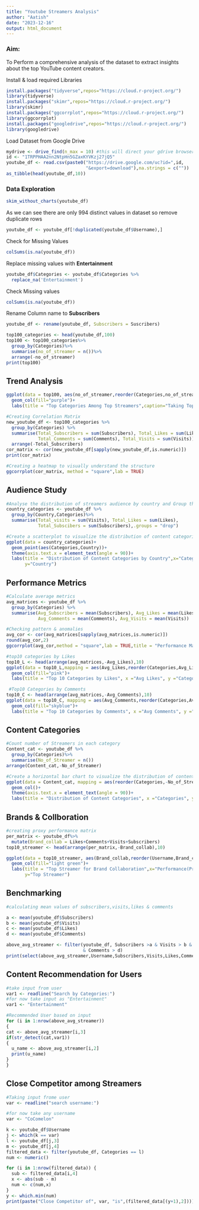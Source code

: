 ---
title: "Youtube Streamers Analysis"
author: "Aatish"
date: "2023-12-16"
output: html_document
---
### Aim:
To Perform a comprehensive analysis of the dataset to extract insights about the top YouTube content creators.

Install & load required Libraries
```{r message=FALSE, warning=FALSE}
install.packages("tidyverse",repos="https://cloud.r-project.org/")
library(tidyverse)
install.packages("skimr",repos="https://cloud.r-project.org/")
library(skimr)
install.packages("ggcorrplot",repos="https://cloud.r-project.org/")
library(ggcorrplot)
install.packages("googledrive",repos="https://cloud.r-project.org/")
library(googledrive)
```
Load Dataset from Google Drive
```{r fig.width=14, message=FALSE, warning=FALSE}
mydrive <- drive_find(n_max = 10) #this will direct your gdrive browser for permission
id <- "1TRPPHAA2nn2NtpHn5GZaxKYVKzj27jQ5"
youtube_df <- read.csv(paste0("https://drive.google.com/uc?id=",id,
                              "&export=download"),na.strings = c(""))
as_tibble(head(youtube_df,10))
```
### Data Exploration
```{r fig.width=14}
skim_without_charts(youtube_df)
```
As we can see there are only 994 distinct values in dataset so remove duplicate rows
```{r}
youtube_df <- youtube_df[!duplicated(youtube_df$Username),]
```
Check for Missing Values
```{r fig.width=14}
colSums(is.na(youtube_df))
```
Replace missing values with **Entertainment**
```{r}
youtube_df$Categories <- youtube_df$Categories %>%
  replace_na('Entertainment')
```
Check Missing values
```{r}
colSums(is.na(youtube_df))
```
Rename Column name to **Subscribers**
```{r}
youtube_df <- rename(youtube_df, Subscribers = Suscribers)
```

```{r}
top100_categories <- head(youtube_df,100)
top100 <- top100_categories%>%
  group_by(Categories)%>%
  summarise(no_of_streamer = n())%>%
  arrange(-no_of_streamer)
print(top100)
```
## Trend Analysis
```{r}
ggplot(data = top100, aes(no_of_streamer,reorder(Categories,no_of_streamer)))+
  geom_col(fill="purple")+
  labs(title = "Top Categories Among Top Streamers",caption="Taking Top 100 Streamers",x="No. of Streamer",y="Categories")
```
```{r fig.height=4, fig.width=6}
#Creating Correlation Matrix
new_youtube_df <- top100_categories %>%
  group_by(Categories) %>%
  summarise(Total_Subscribers = sum(Subscribers), Total_Likes = sum(Likes),
            Total_Comments = sum(Comments), Total_Visits = sum(Visits))%>%
  arrange(-Total_Subscribers)
cor_matrix <- cor(new_youtube_df[sapply(new_youtube_df,is.numeric)])
print(cor_matrix)

#Creating a heatmap to visually understand the structure
ggcorrplot(cor_matrix, method = "square",lab = TRUE)
```




## Audience Study
```{r}
#Analyse the distribution of streamers audience by country and Group the data by country & content category
country_categories <- youtube_df %>%
  group_by(Country,Categories)%>%
  summarise(Total_visits = sum(Visits), Total_Likes = sum(Likes),
            Total_Subscibers = sum(Subscribers),.groups = "drop")
```
```{r fig.height=8, fig.width=14}
#Create a scatterplot to visualize the distribution of content categories by country
ggplot(data = country_categories)+
  geom_point(aes(Categories,Country))+
  theme(axis.text.x = element_text(angle = 90))+
  labs(title = "Distribution of Content Categories by Country",x="Categories",
       y="Country")
```


## Performance Metrics
```{r}
#Calculate average metrics
avg_matrices <- youtube_df %>%
  group_by(Categories) %>%
  summarise(Avg_Subscribers = mean(Subscribers), Avg_Likes = mean(Likes),
            Avg_Comments = mean(Comments), Avg_Visits = mean(Visits))
```
```{r fig.height=4, fig.width=6}
#Checking pattern & anomalies
avg_cor <- cor(avg_matrices[sapply(avg_matrices,is.numeric)])
round(avg_cor,2)
ggcorrplot(avg_cor,method = "square",lab = TRUE,title = "Performance Matrix")
```
```{r}
#top10 categories by Likes
top10_L <- head(arrange(avg_matrices,-Avg_Likes),10)
ggplot(data = top10_L,mapping = aes(Avg_Likes,reorder(Categories,Avg_Likes)))+
  geom_col(fill="pink")+
  labs(title = "Top 10 Categories by Likes", x ="Avg Likes", y ="Categories")
```
```{r}
 #Top10 Categories by Comments
top10_C <- head(arrange(avg_matrices,-Avg_Comments),10)
ggplot(data = top10_C, mapping = aes(Avg_Comments,reorder(Categories,Avg_Comments)))+
  geom_col(fill="skyblue")+
  labs(title = "Top 10 Categories by Comments", x ="Avg Comments", y ="Categories")
```



## Content Categories
```{r}
#Count number of Streamers in each category
Content_cat <- youtube_df %>%
  group_by(Categories)%>%
  summarise(No_of_Streamer = n())
arrange(Content_cat,-No_of_Streamer)
```
```{r fig.height=6, fig.width=14}
#Create a horizontal bar chart to visualize the distribution of content categories
ggplot(data = Content_cat, mapping = aes(reorder(Categories,-No_of_Streamer),No_of_Streamer))+
  geom_col()+
  theme(axis.text.x = element_text(angle = 90))+
  labs(title = "Distribution of Content Categories", x ="Categories", y ="No of Streamers")
```



## Brands & Collboration
```{r}
#creating proxy performance matrix 
per_matrix <- youtube_df%>%
  mutate(Brand_collab = Likes+Comments+Visits+Subscribers)
top10_streamer <- head(arrange(per_matrix,-Brand_collab),10)
```
```{r}
ggplot(data = top10_streamer, aes(Brand_collab,reorder(Username,Brand_collab)))+
  geom_col(fill="light green")+
  labs(title = "Top Streamer for Brand Collaboration",x="Performance(Proxy)",
       y="Top Streamer")
```

## Benchmarking
```{r}
#calculating mean values of subscribers,visits,likes & comments

a <- mean(youtube_df$Subscribers)
b <- mean(youtube_df$Visits)
c <- mean(youtube_df$Likes)
d <- mean(youtube_df$Comments)

above_avg_streamer <- filter(youtube_df, Subscribers >a & Visits > b & Likes > c
                             & Comments > d)
print(select(above_avg_streamer,Username,Subscribers,Visits,Likes,Comments))
```
## Content Recommendation for Users
```{r}
#take input from user
var1 <- readline("Search by Categories:")
#for now take input as "Entertainment"
var1 <- "Entertainment"
```
```{r message=FALSE, warning=FALSE}
#Recommended User based on input
for (i in 1:nrow(above_avg_streamer))
{
cat <- above_avg_streamer[i,3]
if(str_detect(cat,var1))
{
  u_name <- above_avg_streamer[i,2]
  print(u_name)
}
}
```
## Close Competitor among Streamers
```{r}
#Taking input frome user
var <- readline("search username:")
```

```{r}
#for now take any username 
var <- "CoComelon"
```

```{r}
k <- youtube_df$Username
j <- which(k == var)
l <- youtube_df[j,3]
m <- youtube_df[j,4]
filtered_data <- filter(youtube_df, Categories == l)
num <- numeric()
```

```{r}
for (i in 1:nrow(filtered_data)) {
  sub <- filtered_data[i,4]
  x <- abs(sub - m)
  num <- c(num,x)
}
y <- which.min(num)
print(paste("Close Competitor of", var, "is",(filtered_data[(y+1),2])))
```





